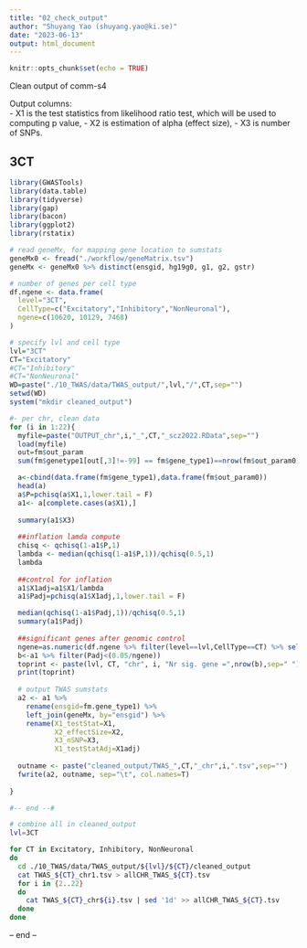 ```yaml
---
title: "02_check_output"
author: "Shuyang Yao (shuyang.yao@ki.se)"
date: "2023-06-13"
output: html_document
---
```


```r
knitr::opts_chunk$set(echo = TRUE)
```

Clean output of comm-s4  
  
Output columns:  
- X1 is the test statistics from likelihood ratio test, which will be used to computing p value, 
- X2 is estimation of alpha (effect size), 
- X3 is number of SNPs.  
  
## 3CT  
```r
library(GWASTools)
library(data.table)
library(tidyverse)
library(gap)
library(bacon)
library(ggplot2)
library(rstatix)

# read geneMx, for mapping gene location to sumstats
geneMx0 <- fread("./workflow/geneMatrix.tsv")
geneMx <- geneMx0 %>% distinct(ensgid, hg19g0, g1, g2, gstr)

# number of genes per cell type
df.ngene <- data.frame(
  level="3CT",
  CellType=c("Excitatory","Inhibitory","NonNeuronal"),
  ngene=c(10620, 10129, 7468)
)

# specify lvl and cell type
lvl="3CT"
CT="Excitatory"
#CT="Inhibitory"
#CT="NonNeuronal"
WD=paste("./10_TWAS/data/TWAS_output/",lvl,"/",CT,sep="")
setwd(WD)
system("mkdir cleaned_output")

#- per chr, clean data
for (i in 1:22){
  myfile=paste("OUTPUT_chr",i,"_",CT,"_scz2022.RData",sep="")
  load(myfile)
  out=fm$out_param
  sum(fm$genetype1[out[,3]!=-99] == fm$gene_type1)==nrow(fm$out_param0)

  a<-cbind(data.frame(fm$gene_type1),data.frame(fm$out_param0))
  head(a)
  a$P=pchisq(a$X1,1,lower.tail = F)
  a1<- a[complete.cases(a$X1),]
  
  summary(a1$X3)
  
  ##inflation lamda compute 
  chisq <- qchisq(1-a1$P,1)
  lambda <- median(qchisq(1-a1$P,1))/qchisq(0.5,1) 
  lambda 
  
  ##control for inflation
  a1$X1adj=a1$X1/lambda
  a1$Padj=pchisq(a1$X1adj,1,lower.tail = F)

  median(qchisq(1-a1$Padj,1))/qchisq(0.5,1)
  summary(a1$Padj)
  
  ##significant genes after genomic control 
  ngene=as.numeric(df.ngene %>% filter(level==lvl,CellType==CT) %>% select(ngene))
  b<-a1 %>% filter(Padj<(0.05/ngene))
  toprint <- paste(lvl, CT, "chr", i, "Nr sig. gene =",nrow(b),sep=" ")
  print(toprint)
  
  # output TWAS sumstats
  a2 <- a1 %>%
    rename(ensgid=fm.gene_type1) %>%
    left_join(geneMx, by="ensgid") %>%
    rename(X1_testStat=X1,
           X2_effectSize=X2,
           X3_nSNP=X3,
           X1_testStatAdj=X1adj)
  
  outname <- paste("cleaned_output/TWAS_",CT,"_chr",i,".tsv",sep="")
  fwrite(a2, outname, sep="\t", col.names=T)
  
}

#-- end --#
```
  
```bash
# combine all in cleaned_output
lvl=3CT

for CT in Excitatory, Inhibitory, NonNeuronal
do
  cd ./10_TWAS/data/TWAS_output/${lvl}/${CT}/cleaned_output
  cat TWAS_${CT}_chr1.tsv > allCHR_TWAS_${CT}.tsv
  for i in {2..22}
  do
    cat TWAS_${CT}_chr${i}.tsv | sed '1d' >> allCHR_TWAS_${CT}.tsv
  done
done

```
  
-- end --  